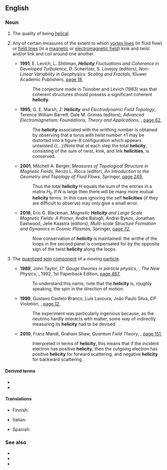 ==English==
{{wikipedia|dab=helicity}}

===Noun===
{{en-noun|helicities}}

# The quality of being [[helical]].
# {{lb|en|physics|fluid mechanics|electrodynamics}} Any of certain measures of the extent to which [[vortex line]]s (in fluid flow) or [[field line]]s (in a [[magnetic field|magnetic]] or [[electromagnetic field]]) kink and twist and/or link and coil around one another.
#* '''1991''', E. Levich, L. Shtilman, '''''Helicity''' Fluctuations and Coherence in Developed Turbulence'', D. Schertzer, S. Lovejoy (editors), ''Non-Linear Variability in Geophysics: Scaling and Fractals'', Kluwer Academic Publishers, [https://books.google.com.au/books?id=y9LsCAAAQBAJ&pg=PA18&dq=%22helicity%22%7C%22helicities%22&hl=en&sa=X&ved=0ahUKEwiO_arHto_WAhVJJpQKHd1iC1AQ6AEIrgIwLg#v=onepage&q=%22helicity%22%7C%22helicities%22&f=false page 18],
#*: The conjecture made in Tsinober and Levich (1983) was that coherent structures should possess a significant coherent '''helicity'''.
#* '''1995''', G. E. Marsh, ''2: '''Helicity''' and Electrodynamic Field Topology'', Terence William Barrett, Dale M. Grimes (editors), ''Advanced Electromagnetism: Foundations, Theory and Applications'', {{w|World Scientific}}, [https://books.google.com.au/books?id=lA8tgLMRu2kC&pg=PA62&dq=%22helicity%22%7C%22helicities%22&hl=en&sa=X&ved=0ahUKEwiO_arHto_WAhVJJpQKHd1iC1AQ6AEIvAEwGg#v=onepage&q=%22helicity%22%7C%22helicities%22&f=false page 62],
#*: The '''helicity''' associated with the writhing number is obtained by observing that a torus with twist number ±1 may be distorted into a figure-8 configuration which appears untwisted.{{...}}Note that at each step the total '''helicity''', consisting of the sum of twist, kink, and link '''helicities''', is conserved.
#* '''2001''', Mitchell A. Berger, ''Measures of Topological Structure in Magnetic Fields'', Renzo L. Ricca (editor), ''An Introduction to the Geometry and Topology of Fluid Flows'', Springer, [https://books.google.com.au/books?id=4raAU0OJrUMC&pg=PA249&dq=%22helicity%22%7C%22helicities%22&hl=en&sa=X&ved=0ahUKEwiO_arHto_WAhVJJpQKHd1iC1AQ6AEIfDAP#v=onepage&q=%22helicity%22%7C%22helicities%22&f=false page 249],
#*: Thus the total '''helicity''' ''H'' equals the sum of the entries in a matrix ''H''<sub>ij</sub>. If ''N'' is large then there will be many more mutual '''helicity''' terms. In this case ignoring the self '''helicities''' (if they are difficult to observe) may only give a small error.
#* '''2016''', Eric G. Blackman, ''Magnetic '''Helicity''' and Large Scale Magnetic Fields: A Primer'', Andre Balogh, Andrei Bykov, Jonathan Eastwood, Jelle Kaastra (editors), ''Multi-scale Structure Formation and Dynamics in Cosmic Plasmas'', Springer, [https://books.google.com.au/books?id=7amFCwAAQBAJ&pg=PA72&dq=%22helicity%22%7C%22helicities%22&hl=en&sa=X&ved=0ahUKEwiO_arHto_WAhVJJpQKHd1iC1AQ6AEIjgIwKA#v=onepage&q=%22helicity%22%7C%22helicities%22&f=false page 72],
#*: Now conservation of '''helicity''' is maintained: the writhe of the loops in the second panel is compensated for by the opposite sign of the twist '''helicity''' along the loops.
# {{lb|en|physics|quantum mechanics}} The [[quantized]] [[spin]] [[component]] of a moving [[particle]].
#* '''1989''', John Taylor, ''17: Gauge theories in particle physics'', {{w|Paul Davies}}, ''The New Physics'', {{w|Cambridge University Press}}, 1992, 1st Paperback Edition, [https://books.google.com.au/books?id=akb2FpZSGnMC&pg=PA467&dq=%22helicity%22%7C%22helicities%22&hl=en&sa=X&ved=0ahUKEwiO_arHto_WAhVJJpQKHd1iC1AQ6AEIbDAM#v=onepage&q=%22helicity%22%7C%22helicities%22&f=false page 467],
#*: To understand this name, note that the '''helicity''' is, roughly speaking, the spin in the direction of motion.
#* '''1999''', Gustavo Castelo Branco, Luís Lavoura, João Paulo Silva, ''CP Violation'', {{w|Oxford University Press}}, [https://books.google.com.au/books?id=N-uHNjmnRoIC&pg=PA12&dq=%22helicity%22%7C%22helicities%22&hl=en&sa=X&ved=0ahUKEwiO_arHto_WAhVJJpQKHd1iC1AQ6AEIlwEwFA#v=onepage&q=%22helicity%22%7C%22helicities%22&f=false page 12],
#*: The experiment was particularly ingenious because, as the neutrino hardly interacts with matter, some way of indirectly measuring its '''helicity''' had to be devised.
#* '''2010''', Franz Mandl, Graham Shaw, ''Quantum Field Theory'', {{w|John Wiley & Sons|Wiley}}, [https://books.google.com.au/books?id=Ef4zDW1V2LkC&pg=PA151&dq=%22helicity%22%7C%22helicities%22&hl=en&sa=X&ved=0ahUKEwiO_arHto_WAhVJJpQKHd1iC1AQ6AEIQDAF#v=onepage&q=%22helicity%22%7C%22helicities%22&f=false page 151],
#*: Interpreted in terms of '''helicity''', this means that if the incident electron has positive '''helicity''', then the outgoing electron has positive '''helicity''' for forward scattering, and negative '''helicity''' for backward scattering.

====Derived terms====
* {{l|en|hydrodynamical helicity}}
* {{l|en|magnetic helicity}}

====Translations====
{{trans-top|quality of being helical}}
* Finnish: {{t+|fi|kierteisyys}}
{{trans-mid}}
{{trans-bottom}}

{{trans-top|physics: measure of twistedness, linkedness, etc. of vortex or field lines}}
{{trans-mid}}
{{trans-bottom}}

{{trans-top|physics: quantized spin component}}
* Italian: {{t|it|elicità|f}}
{{trans-mid}}
* Spanish: {{t|es|helicidad|f}}
{{trans-bottom}}

===See also===
* {{l|en|chirality}}
* {{l|en|linking number}}
* {{l|en|vorticity}}